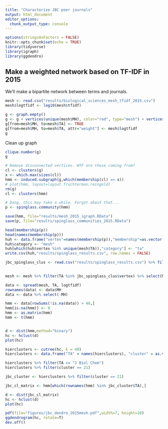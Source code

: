 ```yaml
---
title: "Characterize JBC peer journals"
output: html_document
editor_options: 
  chunk_output_type: console
---
```


```r
options(stringsAsFactors = FALSE)
knitr::opts_chunk$set(echo = TRUE)
library(tidyverse)
library(igraph)
library(ggdendro)
```

## Make a weighted network based on TF-IDF in 2015

We'll make a bipartite network between terms and journals.

```r
mesh <- read.csv("results/biological_sciences_mesh_tfidf_2015.csv")
mesh$logtfidf <- log10(mesh$tfidf)

g <- graph.empty()
g <- g + vertices(unique(mesh$MH), color="red", type="mesh") + vertices(unique(mesh$TA), color="blue", type="ta")
g[from=mesh$MH, to=mesh$TA] <- TRUE
g[from=mesh$MH, to=mesh$TA, attr="weight"] <- mesh$logtfidf
g

```

Clean up graph


```r
clique.number(g)
g

# Remove disconnected vertices. WTF are these coming from?
cl <- clusters(g)
x <- which.max(sizes(cl))
hmm <- induced.subgraph(g,which(membership(cl) == x))
# plot(hmm, layout=layout.fruchterman.reingold)
rm(g)
cl <- clusters(hmm)

# Dang, this may take a while. Forgot about that...
p <- spinglass.community(hmm)

save(hmm, file="results/mesh_2015_igraph.RData")
save(p, file="results/spinglass_communities_2015.RData")

head(membership(p))
head(names(membership(p)))
huh <- data.frame("vertex"=names(membership(p)),"membership"=as.vector(membership(p)))
huh$category <- "mesh"
huh[which(huh$vertex %in% unique(mesh$TA)),"category"] <- "ta"
write.csv(huh,"results/spinglass_results.csv", row.names = FALSE)
```

```r
jbc_spinglass_clus <- read.csv("results/spinglass_results.csv") %>% filter(membership == 4,
                                                                        category == "ta")

mesh <- mesh %>% filter(TA %in% jbc_spinglass_clus$vertex) %>% select(MH, TA,logtfidf)

data <- spread(mesh, TA, logtfidf)
rownames(data) <- data$MH
data <- data %>% select(-MH)

hmm <- data[rowSums(!is.na(data)) > 40,]
hmm[is.na(hmm)] <- 0
hmm <- as.matrix(hmm)
hmm <- t(hmm)


d <- dist(hmm,method="binary")
hc <- hclust(d)
plot(hc)

hierclusters <- cutree(hc, k = 40)
hierclusters <- data.frame("TA" = names(hierclusters), "cluster" = as.vector(hierclusters))

hierclusters %>% filter(TA == "J Biol Chem")
hierclusters %>% filter(cluster == 21)

jbc_cluster <- hierclusters %>% filter(cluster == 21)

jbc_cl_matrix <- hmm[which(rownames(hmm) %in% jbc_cluster$TA),]

d <- dist(jbc_cl_matrix)
hc <- hclust(d)
plot(hc)

pdf(file="figures/jbc_dendro_2015mesh.pdf",width=7, height=10)
ggdendrogram(hc, rotate=T)
dev.off()
```


